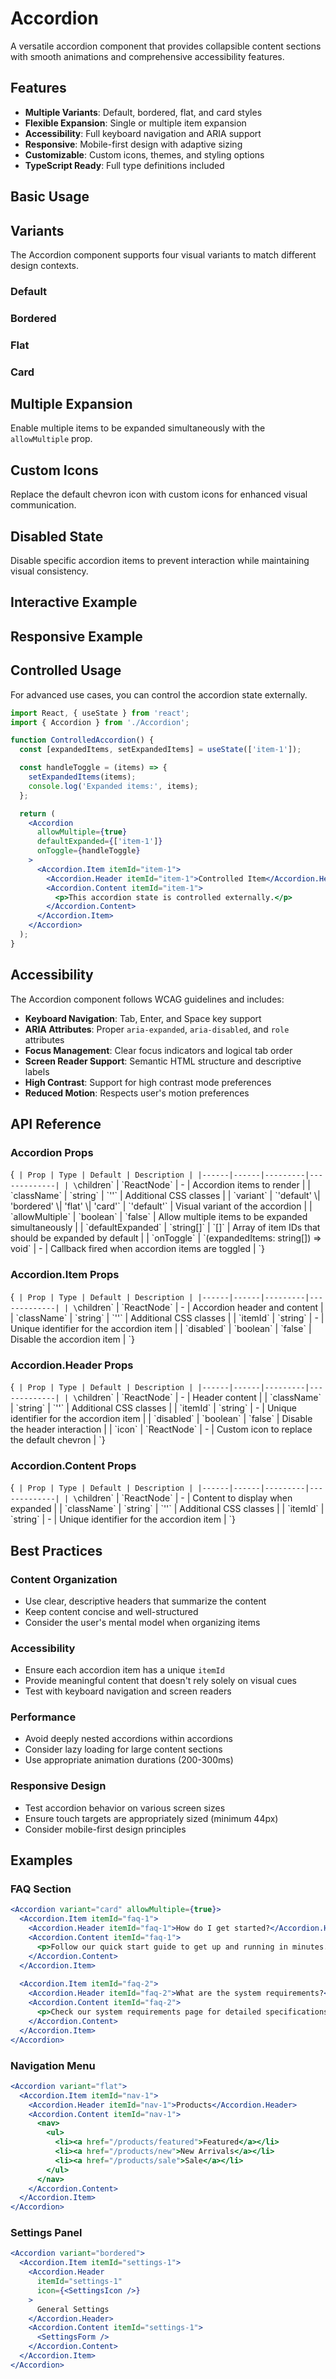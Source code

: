 
<Meta of={AccordionStories} />

# Accordion

A versatile accordion component that provides collapsible content sections with smooth animations and comprehensive accessibility features.

## Features

- **Multiple Variants**: Default, bordered, flat, and card styles
- **Flexible Expansion**: Single or multiple item expansion
- **Accessibility**: Full keyboard navigation and ARIA support
- **Responsive**: Mobile-first design with adaptive sizing
- **Customizable**: Custom icons, themes, and styling options
- **TypeScript Ready**: Full type definitions included

## Basic Usage

<Canvas>
  <Story name="Default">
    <AccordionStories.Default />
  </Story>
</Canvas>

## Variants

The Accordion component supports four visual variants to match different design contexts.

### Default
<Canvas>
  <Story name="Default Variant">
    <AccordionStories.Default />
  </Story>
</Canvas>

### Bordered
<Canvas>
  <Story name="Bordered Variant">
    <AccordionStories.Bordered />
  </Story>
</Canvas>

### Flat
<Canvas>
  <Story name="Flat Variant">
    <AccordionStories.Flat />
  </Story>
</Canvas>

### Card
<Canvas>
  <Story name="Card Variant">
    <AccordionStories.Card />
  </Story>
</Canvas>

## Multiple Expansion

Enable multiple items to be expanded simultaneously with the `allowMultiple` prop.

<Canvas>
  <Story name="Multiple Expansion">
    <AccordionStories.MultipleExpanded />
  </Story>
</Canvas>

## Custom Icons

Replace the default chevron icon with custom icons for enhanced visual communication.

<Canvas>
  <Story name="Custom Icons">
    <AccordionStories.WithCustomIcons />
  </Story>
</Canvas>

## Disabled State

Disable specific accordion items to prevent interaction while maintaining visual consistency.

<Canvas>
  <Story name="Disabled Items">
    <AccordionStories.WithDisabledItems />
  </Story>
</Canvas>

## Interactive Example

<Canvas>
  <Story name="Interactive">
    <AccordionStories.Interactive />
  </Story>
</Canvas>

## Responsive Example

<Canvas>
  <Story name="Responsive Example">
    <AccordionStories.ResponsiveExample />
  </Story>
</Canvas>

## Controlled Usage

For advanced use cases, you can control the accordion state externally.

```jsx
import React, { useState } from 'react';
import { Accordion } from './Accordion';

function ControlledAccordion() {
  const [expandedItems, setExpandedItems] = useState(['item-1']);

  const handleToggle = (items) => {
    setExpandedItems(items);
    console.log('Expanded items:', items);
  };

  return (
    <Accordion 
      allowMultiple={true}
      defaultExpanded={['item-1']}
      onToggle={handleToggle}
    >
      <Accordion.Item itemId="item-1">
        <Accordion.Header itemId="item-1">Controlled Item</Accordion.Header>
        <Accordion.Content itemId="item-1">
          <p>This accordion state is controlled externally.</p>
        </Accordion.Content>
      </Accordion.Item>
    </Accordion>
  );
}
```

## Accessibility

The Accordion component follows WCAG guidelines and includes:

- **Keyboard Navigation**: Tab, Enter, and Space key support
- **ARIA Attributes**: Proper `aria-expanded`, `aria-disabled`, and `role` attributes
- **Focus Management**: Clear focus indicators and logical tab order
- **Screen Reader Support**: Semantic HTML structure and descriptive labels
- **High Contrast**: Support for high contrast mode preferences
- **Reduced Motion**: Respects user's motion preferences

## API Reference

### Accordion Props

<Markdown>{`
| Prop | Type | Default | Description |
|------|------|---------|-------------|
| \`children\` | \`ReactNode\` | - | Accordion items to render |
| \`className\` | \`string\` | \`''\` | Additional CSS classes |
| \`variant\` | \`'default' \\| 'bordered' \\| 'flat' \\| 'card'\` | \`'default'\` | Visual variant of the accordion |
| \`allowMultiple\` | \`boolean\` | \`false\` | Allow multiple items to be expanded simultaneously |
| \`defaultExpanded\` | \`string[]\` | \`[]\` | Array of item IDs that should be expanded by default |
| \`onToggle\` | \`(expandedItems: string[]) => void\` | - | Callback fired when accordion items are toggled |
`}</Markdown>

### Accordion.Item Props

<Markdown>{`
| Prop | Type | Default | Description |
|------|------|---------|-------------|
| \`children\` | \`ReactNode\` | - | Accordion header and content |
| \`className\` | \`string\` | \`''\` | Additional CSS classes |
| \`itemId\` | \`string\` | - | Unique identifier for the accordion item |
| \`disabled\` | \`boolean\` | \`false\` | Disable the accordion item |
`}</Markdown>

### Accordion.Header Props

<Markdown>{`
| Prop | Type | Default | Description |
|------|------|---------|-------------|
| \`children\` | \`ReactNode\` | - | Header content |
| \`className\` | \`string\` | \`''\` | Additional CSS classes |
| \`itemId\` | \`string\` | - | Unique identifier for the accordion item |
| \`disabled\` | \`boolean\` | \`false\` | Disable the header interaction |
| \`icon\` | \`ReactNode\` | - | Custom icon to replace the default chevron |
`}</Markdown>

### Accordion.Content Props

<Markdown>{`
| Prop | Type | Default | Description |
|------|------|---------|-------------|
| \`children\` | \`ReactNode\` | - | Content to display when expanded |
| \`className\` | \`string\` | \`''\` | Additional CSS classes |
| \`itemId\` | \`string\` | - | Unique identifier for the accordion item |
`}</Markdown>

## Best Practices

### Content Organization
- Use clear, descriptive headers that summarize the content
- Keep content concise and well-structured
- Consider the user's mental model when organizing items

### Accessibility
- Ensure each accordion item has a unique `itemId`
- Provide meaningful content that doesn't rely solely on visual cues
- Test with keyboard navigation and screen readers

### Performance
- Avoid deeply nested accordions within accordions
- Consider lazy loading for large content sections
- Use appropriate animation durations (200-300ms)

### Responsive Design
- Test accordion behavior on various screen sizes
- Ensure touch targets are appropriately sized (minimum 44px)
- Consider mobile-first design principles

## Examples

### FAQ Section
```jsx
<Accordion variant="card" allowMultiple={true}>
  <Accordion.Item itemId="faq-1">
    <Accordion.Header itemId="faq-1">How do I get started?</Accordion.Header>
    <Accordion.Content itemId="faq-1">
      <p>Follow our quick start guide to get up and running in minutes.</p>
    </Accordion.Content>
  </Accordion.Item>
  
  <Accordion.Item itemId="faq-2">
    <Accordion.Header itemId="faq-2">What are the system requirements?</Accordion.Header>
    <Accordion.Content itemId="faq-2">
      <p>Check our system requirements page for detailed specifications.</p>
    </Accordion.Content>
  </Accordion.Item>
</Accordion>
```

### Navigation Menu
```jsx
<Accordion variant="flat">
  <Accordion.Item itemId="nav-1">
    <Accordion.Header itemId="nav-1">Products</Accordion.Header>
    <Accordion.Content itemId="nav-1">
      <nav>
        <ul>
          <li><a href="/products/featured">Featured</a></li>
          <li><a href="/products/new">New Arrivals</a></li>
          <li><a href="/products/sale">Sale</a></li>
        </ul>
      </nav>
    </Accordion.Content>
  </Accordion.Item>
</Accordion>
```

### Settings Panel
```jsx
<Accordion variant="bordered">
  <Accordion.Item itemId="settings-1">
    <Accordion.Header 
      itemId="settings-1"
      icon={<SettingsIcon />}
    >
      General Settings
    </Accordion.Header>
    <Accordion.Content itemId="settings-1">
      <SettingsForm />
    </Accordion.Content>
  </Accordion.Item>
</Accordion>
```
